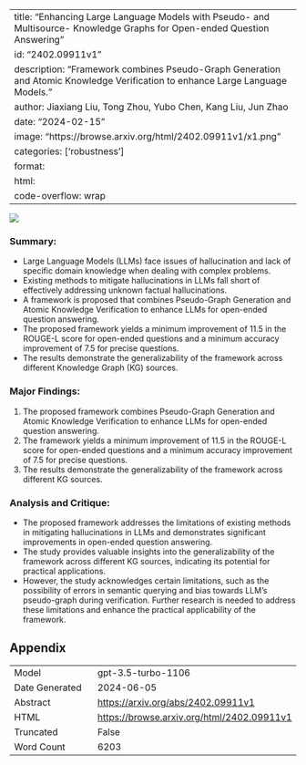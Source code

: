 
---
title: "Enhancing Large Language Models with Pseudo- and Multisource- Knowledge Graphs for Open-ended Question Answering"
id: "2402.09911v1"
description: "Framework combines Pseudo-Graph Generation and Atomic Knowledge Verification to enhance Large Language Models."
author: Jiaxiang Liu, Tong Zhou, Yubo Chen, Kang Liu, Jun Zhao
date: "2024-02-15"
image: "https://browse.arxiv.org/html/2402.09911v1/x1.png"
categories: ['robustness']
format:
  html:
    code-overflow: wrap
---

![](https://browse.arxiv.org/html/2402.09911v1/x1.png)

### **Summary:**
- Large Language Models (LLMs) face issues of hallucination and lack of specific domain knowledge when dealing with complex problems.
- Existing methods to mitigate hallucinations in LLMs fall short of effectively addressing unknown factual hallucinations.
- A framework is proposed that combines Pseudo-Graph Generation and Atomic Knowledge Verification to enhance LLMs for open-ended question answering.
- The proposed framework yields a minimum improvement of 11.5 in the ROUGE-L score for open-ended questions and a minimum accuracy improvement of 7.5 for precise questions.
- The results demonstrate the generalizability of the framework across different Knowledge Graph (KG) sources.

### Major Findings:
1. The proposed framework combines Pseudo-Graph Generation and Atomic Knowledge Verification to enhance LLMs for open-ended question answering.
2. The framework yields a minimum improvement of 11.5 in the ROUGE-L score for open-ended questions and a minimum accuracy improvement of 7.5 for precise questions.
3. The results demonstrate the generalizability of the framework across different KG sources.

### Analysis and Critique:
- The proposed framework addresses the limitations of existing methods in mitigating hallucinations in LLMs and demonstrates significant improvements in open-ended question answering.
- The study provides valuable insights into the generalizability of the framework across different KG sources, indicating its potential for practical applications.
- However, the study acknowledges certain limitations, such as the possibility of errors in semantic querying and bias towards LLM's pseudo-graph during verification. Further research is needed to address these limitations and enhance the practical applicability of the framework.

## Appendix

|          |          |
|----------|----------|
| Model     | gpt-3.5-turbo-1106       |
| Date Generated     | 2024-06-05       |
| Abstract | [https://arxiv.org/abs/2402.09911v1](https://arxiv.org/abs/2402.09911v1)        |
| HTML     | [https://browse.arxiv.org/html/2402.09911v1](https://browse.arxiv.org/html/2402.09911v1)       |
| Truncated       | False       |
| Word Count       | 6203       |